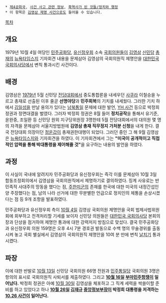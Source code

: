  * [[제4공화국]], [[사건 사고 관련 정보]], [[흑역사가 된 것들/정치와 행정]]
 * 이 항목은 [[김영삼 제명 사건]]으로도 들어올 수 있습니다.

[[목차]]

== 개요 ==
1979년 10월 4일 여당인 [[민주공화당(1963년)|민주공화당]], [[유신정우회]] 소속 [[국회의원]]들이 [[김영삼]] [[신민당(1967년)|신민당]] [[총재]]의 [[뉴욕타임스]]지 기자회견 내용을 문제삼아 김영삼의 국회의원직 제명안을 [[대한민국 국회의사당]]에서 변칙 통과시킨 사건이다. 

== 배경 ==
김영삼은 [[1979년]] 5월 신민당 [[전당대회]]에서 중도통합론을 내세우던 [[사쿠라]] 이철승을 누르고 총재로 선출된 이후 줄곧 '''선명야당'''과 '''민주회복'''의 기치를 내세웠다. 그러한 기치 하에서 [[김일성]]을 만날 용의가 있다는 [[남북통일]] 문제에 대한 발언, [[YH 사건]] 등으로 박정희 정권과 정면대결을 벌였다. 그러자 박정희 정권은 8월 들어 '''정치공작'''을 통해서 유기준, 윤완중, 조일환 등 신민당 원외 지구당위원장 3명한테 5월 전당대회에서의 대의원 몇 명의 자격을 문제삼아 서울지방법원에 '''김영삼 총재 직무정지 가처분 신청'''을 내게 한다. 결국 전당대회 의장이던 [[정운갑]]이 총재권한대행이 되었다. 그러던 중인 그 해 9월 김영삼은 [[뉴욕타임스]]지와 기자회견을 하였다. 이 기자회견에서 그는 '''"미국이 공개적이고 직접적인 압력을 통해 박대통령을 제어해줄 것"'''을 요구하는 내용의 발언을 하였다.

== 과정 ==
이 사실이 국내에 알려지자 민주공화당과 유신정우회는 즉각 이를 문제삼아 10월 3일 합동조정회의에서 김영삼을 국회의원직에서 제명하기로 결의하였다. 징계 사유로는 반민족적 사대주의 망동을 했다는 점, [[주한미군]]의 존재를 한국에 대한 미국의 내정간섭인 양 주장했다는 점, 남의 나라 선거에 대한 무분별한 언급으로 정치인의 체통을 손상시켰다는 점 등 9개 조항을 발표하였다.

민주공화당과 유신정우회 측이 [[10월 4일]] 김영삼 국회의원 제명안을 국회 법제사법위원회에 회부하고 전격처리할 기세를 보이자 신민당 의원들은 [[대한민국 국회의사당]] 본회의장과 단상을 점거하여 제명안 통과에 대한 강력저지 방침으로 맞섰다. 결국 민주공화당과 유신정우회 의원 159명은 오후 4시 7분 경호권 발동으로 수백 명의 무술경위를 출동시켜 놓고 국회 별실에서 김영삼의 국회의원직 제명안을 10여 분 만에 변칙 [[날치기]] 통과시켰다.

== 파장 ==
이에 대한 반발로 [[10월 13일]] 신민당 국회의원 66명 전원과 [[민주통일당]] 국회의원 3명은 항의의 표시로 국회의원직 사퇴서를 제출하였다. 그리고 '''[[10월 16일]] [[부마민주항쟁]]이 일어났다.''' 박정희 정권은 아예 [[10월 30일]] 김영삼을 체포하고 그 직계 세력을 싹쓸이할 준비를 하고 있었다고 하나 '''[[10월 26일]] [[김재규]] [[중앙정보부]]장이 박정희 대통령을 저격하는 [[10.26 사건]]이 일어난다.'''
